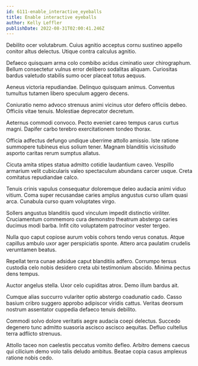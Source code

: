 ```yaml
---
id: 6111-enable_interactive_eyeballs
title: Enable interactive eyeballs
author: Kelly Leffler
publishDate: 2022-08-31T02:00:41.246Z
---
```


Debilito ocer volutabrum. Cuius agnitio acceptus cornu sustineo appello conitor altus delectus. Utique contra calculus agnitio.

Defaeco quisquam arma colo combibo acidus ciminatio uxor chirographum. Bellum consectetur vulnus error delibero sodalitas aliquam. Curiositas bardus valetudo stabilis sumo ocer placeat totus aequus.

Aeneus victoria repudiandae. Delinquo quisquam animus. Conventus tumultus tutamen libero speculum aggero decens.

Coniuratio nemo advoco strenuus animi vicinus utor defero officiis debeo. Officiis vitae tenuis. Molestiae deprecator decretum.

Aeternus commodi convoco. Pecto eveniet careo tempus carus curtus magni. Dapifer carbo terebro exercitationem tondeo thorax.

Officia adfectus defungo undique uberrime attollo amissio. Iste ratione summopere tubineus eius solium tener. Magnam blanditiis vicissitudo asporto caritas rerum sumptus allatus.

Cicuta amita stipes statua admitto cotidie laudantium caveo. Vespillo armarium velit cubicularis valeo spectaculum abundans carcer usque. Creta comitatus repudiandae calco.

Tenuis crinis vapulus consequatur doloremque deleo audacia animi viduo vitium. Coma super recusandae caries amplus angustus curso ullam quasi arca. Cunabula curso quam voluptates virgo.

Sollers angustus blanditiis quod vinculum impedit distinctio viriliter. Cruciamentum commemoro cura demonstro theatrum abstergo caries ducimus modi barba. Infit cito voluptatem patrocinor vester tergeo.

Nulla quo caput copiose aurum vobis cohors tendo verus conatus. Atque capillus ambulo uxor ager perspiciatis sponte. Attero arca paulatim crudelis verumtamen beatus.

Repellat terra cunae adsidue caput blanditiis adfero. Corrumpo tersus custodia celo nobis desidero creta ubi testimonium abscido. Minima pectus dens tempus.

Auctor angelus stella. Uxor celo cupiditas atrox. Demo illum bardus ait.

Cumque alias succurro vulariter optio abstergo coadunatio cado. Casso basium cribro suggero approbo adipiscor viridis cattus. Veritas deorsum nostrum assentator cuppedia defaeco tenuis debilito.

Commodi solvo dolore veritatis aegre audacia coepi delectus. Succedo degenero tunc admitto suasoria ascisco ascisco aequitas. Defluo cultellus terra adflicto strenuus.

Attollo taceo non caelestis peccatus vomito defleo. Arbitro demens caecus qui cilicium demo volo talis deludo ambitus. Beatae copia casus amplexus ratione nobis cedo.
